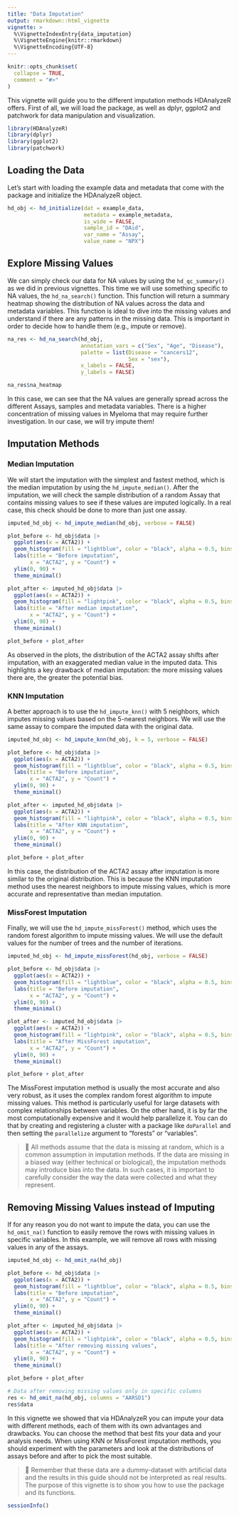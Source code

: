 ```yaml
---
title: "Data Imputation"
output: rmarkdown::html_vignette
vignette: >
  %\VignetteIndexEntry{data_imputation}
  %\VignetteEngine{knitr::rmarkdown}
  %\VignetteEncoding{UTF-8}
---
```


```r
knitr::opts_chunk$set(
  collapse = TRUE,
  comment = "#>"
)
```

This vignette will guide you to the different imputation methods HDAnalyzeR offers. First of all, we will load the package, as well as dplyr, ggplot2 and patchwork for data manipulation and visualization.

```r
library(HDAnalyzeR)
library(dplyr)
library(ggplot2)
library(patchwork)
```

## Loading the Data

Let's start with loading the example data and metadata that come with the package and initialize the HDAnalyzeR object.

```r
hd_obj <- hd_initialize(dat = example_data, 
                        metadata = example_metadata, 
                        is_wide = FALSE, 
                        sample_id = "DAid",
                        var_name = "Assay",
                        value_name = "NPX")
```

## Explore Missing Values

We can simply check our data for NA values by using the `hd_qc_summary()` as we did in previous vignettes. This time we will use something specific to NA values, the `hd_na_search()` function. This function will return a summary heatmap showing the distribution of NA values across the data and metadata variables. This function is ideal to dive into the missing values and understand if there are any patterns in the missing data. This is important in order to decide how to handle them (e.g., impute or remove).

```r
na_res <- hd_na_search(hd_obj,
                       annotation_vars = c("Sex", "Age", "Disease"),
                       palette = list(Disease = "cancers12",
                                      Sex = "sex"),
                       x_labels = FALSE,
                       y_labels = FALSE)

na_res$na_heatmap
```

In this case, we can see that the NA values are generally spread across the different Assays, samples and metadata variables. There is a higher concentration of missing values in Myeloma that may require further investigation. In our case, we will try impute them!

## Imputation Methods

### Median Imputation

We will start the imputation with the simplest and fastest method, which is the median imputation by using the `hd_impute_median()`. After the imputation, we will check the sample distribution of a random Assay that contains missing values to see if these values are imputed logically. In a real case, this check should be done to more than just one assay.

```r
imputed_hd_obj <- hd_impute_median(hd_obj, verbose = FALSE)

plot_before <- hd_obj$data |> 
  ggplot(aes(x = ACTA2)) +
  geom_histogram(fill = "lightblue", color = "black", alpha = 0.5, bins = 30) +
  labs(title = "Before imputation",
       x = "ACTA2", y = "Count") +
  ylim(0, 90) +
  theme_minimal()

plot_after <- imputed_hd_obj$data |> 
  ggplot(aes(x = ACTA2)) +
  geom_histogram(fill = "lightpink", color = "black", alpha = 0.5, bins = 30) +
  labs(title = "After median imputation",
       x = "ACTA2", y = "Count") +
  ylim(0, 90) +
  theme_minimal()

plot_before + plot_after
```

As observed in the plots, the distribution of the ACTA2 assay shifts after imputation, with an exaggerated median value in the imputed data. This highlights a key drawback of median imputation: the more missing values there are, the greater the potential bias.

### KNN Imputation

A better approach is to use the `hd_impute_knn()` with 5 neighbors, which imputes missing values based on the 5-nearest neighbors. We will use the same assay to compare the imputed data with the original data.

```r
imputed_hd_obj <- hd_impute_knn(hd_obj, k = 5, verbose = FALSE)

plot_before <- hd_obj$data |> 
  ggplot(aes(x = ACTA2)) +
  geom_histogram(fill = "lightblue", color = "black", alpha = 0.5, bins = 30) +
  labs(title = "Before imputation",
       x = "ACTA2", y = "Count") +
  ylim(0, 90) +
  theme_minimal()

plot_after <- imputed_hd_obj$data |>
  ggplot(aes(x = ACTA2)) +
  geom_histogram(fill = "lightpink", color = "black", alpha = 0.5, bins = 30) +
  labs(title = "After KNN imputation",
       x = "ACTA2", y = "Count") +
  ylim(0, 90) +
  theme_minimal()

plot_before + plot_after
```

In this case, the distribution of the ACTA2 assay after imputation is more similar to the original distribution. This is because the KNN imputation method uses the nearest neighbors to impute missing values, which is more accurate and representative than median imputation.

### MissForest Imputation

Finally, we will use the `hd_impute_missForest()` method, which uses the random forest algorithm to impute missing values. We will use the default values for the number of trees and the number of iterations.

```r
imputed_hd_obj <- hd_impute_missForest(hd_obj, verbose = FALSE)

plot_before <- hd_obj$data |> 
  ggplot(aes(x = ACTA2)) +
  geom_histogram(fill = "lightblue", color = "black", alpha = 0.5, bins = 30) +
  labs(title = "Before imputation",
       x = "ACTA2", y = "Count") +
  ylim(0, 90) +
  theme_minimal()

plot_after <- imputed_hd_obj$data |>
  ggplot(aes(x = ACTA2)) +
  geom_histogram(fill = "lightpink", color = "black", alpha = 0.5, bins = 30) +
  labs(title = "After MissForest imputation",
       x = "ACTA2", y = "Count") +
  ylim(0, 90) +
  theme_minimal()

plot_before + plot_after
```

The MissForest imputation method is usually the most accurate and also very robust, as it uses the complex random forest algorithm to impute missing values. This method is particularly useful for large datasets with complex relationships between variables. On the other hand, it is by far the most computationally expensive and it would help parallelize it. You can do that by creating and registering a cluster with a package like `doParallel` and then setting the `parallelize` argument to "forests" or "variables".

> 📓 All methods assume that the data is missing at random, which is a common assumption in imputation methods. If the data are missing in a biased way (either technical or biological), the imputation methods may introduce bias into the data. In such cases, it is important to carefully consider the way the data were collected and what they represent.

## Removing Missing Values instead of Imputing

If for any reason you do not want to impute the data, you can use the `hd_omit_na()` function to easily remove the rows with missing values in specific variables. In this example, we will remove all rows with missing values in any of the assays.

```r
imputed_hd_obj <- hd_omit_na(hd_obj)

plot_before <- hd_obj$data |> 
  ggplot(aes(x = ACTA2)) +
  geom_histogram(fill = "lightblue", color = "black", alpha = 0.5, bins = 30) +
  labs(title = "Before imputation",
       x = "ACTA2", y = "Count") +
  ylim(0, 90) +
  theme_minimal()

plot_after <- imputed_hd_obj$data |>
  ggplot(aes(x = ACTA2)) +
  geom_histogram(fill = "lightpink", color = "black", alpha = 0.5, bins = 30) +
  labs(title = "After removing missing values",
       x = "ACTA2", y = "Count") +
  ylim(0, 90) +
  theme_minimal()

plot_before + plot_after

# Data after removing missing values only in specific columns
res <- hd_omit_na(hd_obj, columns = "AARSD1")
res$data
```

In this vignette we showed that via HDAnalyzeR you can impute your data with different methods, each of them with its own advantages and drawbacks. You can choose the method that best fits your data and your analysis needs. When using KNN or MissForest imputation methods, you should experiment with the parameters and look at the distributions of assays before and after to pick the most suitable.

> 📓 Remember that these data are a dummy-dataset with artificial data and the results in this guide should not be interpreted as real results. The purpose of this vignette is to show you how to use the package and its functions.

```r
sessionInfo()
```
